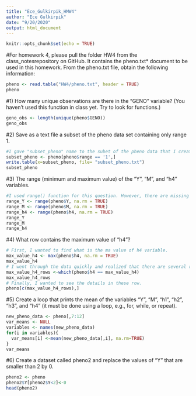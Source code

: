 ```yaml
---
title: "Ece_Gulkirpik_HMW4"
author: "Ece Gulkirpik"
date: "9/20/2020"
output: html_document
---
```


```r
knitr::opts_chunk$set(echo = TRUE)
```
#For homework 4, please pull the folder HW4 from the class_notesrepository on GitHub. It contains the pheno.txt* document to be used in this homework. From the pheno.txt file, obtain the following information:

```r
pheno <- read.table("HW4/pheno.txt", header = TRUE)
pheno
```
#1) How many unique observations are there in the “GENO” variable? (You haven’t used this function in class yet. Try to look for functions.)
```r
geno_obs <- length(unique(pheno$GENO))
geno_obs
```
#2) Save as a text file a subset of the pheno data set containing only range 1.
```r
#I gave "subset_pheno" name to the subet of the pheno data that I created which included only range 1. To indicate that this subset includes only range 1, I used " == '1'" in the code.After I created the subset, I used write.table() function to save it, and added ".txt" after the file name to be able to save it as a text file. 
subset_pheno <- pheno[pheno$range == '1',]
write.table(x=subset_pheno, file= "subset_pheno.txt")
subset_pheno
```

#3) The range (minimum and maximum value) of the “Y”, “M”, and “h4” variables.
```r
#I used range() function for this question. However, there are missing values in the dataset. Therefore, I had to add "na.rm = TRUE" in the code.
range_Y <- range(pheno$Y, na.rm = TRUE)
range_M <- range(pheno$M, na.rm = TRUE)
range_h4 <- range(pheno$h4, na.rm = TRUE)
range_Y
range_M
range_h4
```
#4) What row contains the maximum value of “h4”?
```r
# First, I wanted to find what is the ma value of h4 variable.
max_value_h4 <- max(pheno$h4, na.rm = TRUE)
max_value_h4
# I went through the data quickly and realized that there are several rows containing the max value of h4 variable. To identify which rows contain this value I used the following code:
max_value_h4_rows <-which(pheno$h4 == max_value_h4)
max_value_h4_rows
# Finally, I wanted to see the details in these row.
pheno[c(max_value_h4_rows),]

```
#5) Create a loop that prints the mean of the variables “Y”, “M”, “h1”, “h2”, “h3”, and “h4” (it must be done using a loop, e.g., for, while, or repeat).
```r
new_pheno_data <- pheno[,7:12]
var_means <- NULL
variables <- names(new_pheno_data)
for(i in variables){
  var_means[i] <-mean(new_pheno_data[,i], na.rm=TRUE)
}
var_means
```
#6) Create a dataset called pheno2 and replace the values of “Y” that are smaller than 2 by 0.
```r
pheno2 <- pheno
pheno2$Y[pheno2$Y<2]<-0
head(pheno2)
```